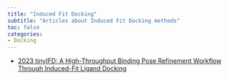 ```yaml
---
title: "Induced Fit Docking"
subtitle: "Articles about Induced Fit Docking methods"
toc: false
categories:
- Docking
---
```


* [2023 tinyIFD: A High-Throughput Binding Pose Refinement Workflow Through Induced-Fit Ligand Docking](https://doi.org/10.1021/acs.jcim.2c01530){target="_blank"}

